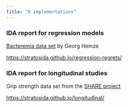 ```yaml
---
title: "R implementations"
---
```


### IDA report for regression models

[Bacteremia data set](https://zenodo.org/records/7554815) by Georg Heinze

<https://stratosida.github.io/regression-regrets/>

### IDA report for longitudinal studies

Grip strength data set from the [SHARE project](https://share-eric.eu)

<https://stratosida.github.io/longitudinal/>
